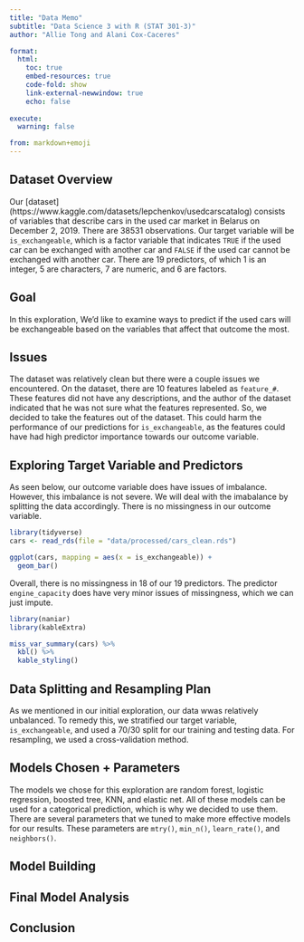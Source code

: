 ```yaml
---
title: "Data Memo"
subtitle: "Data Science 3 with R (STAT 301-3)"
author: "Allie Tong and Alani Cox-Caceres"

format:
  html:
    toc: true
    embed-resources: true
    code-fold: show
    link-external-newwindow: true
    echo: false
    
execute:
  warning: false

from: markdown+emoji 
---
```


## Dataset Overview
Our [dataset] (https://www.kaggle.com/datasets/lepchenkov/usedcarscatalog) consists of variables that describe cars in the used car market in Belarus on December 2, 2019. There are 38531 observations. Our target variable will be `is_exchangeable`, which is a factor variable that indicates `TRUE` if the used car can be exchanged with another car and `FALSE` if the used car cannot be exchanged with another car. There are 19 predictors, of which 1 is an integer, 5 are characters, 7 are numeric, and 6 are factors.

## Goal
In this exploration, We'd like to examine ways to predict if the used cars will be exchangeable based on the variables that affect that outcome the most. 

## Issues
The dataset was relatively clean but there were a couple issues we encountered. On the dataset, there are 10 features labeled as `feature_#`. These features did not have any descriptions, and the author of the dataset indicated that he was not sure what the features represented. So, we decided to take the features out of the dataset. This could harm the performance of our predictions for `is_exchangeable`, as the features could have had high predictor importance towards our outcome variable.

## Exploring Target Variable and Predictors
As seen below, our outcome variable does have issues of imbalance. However, this imbalance is not severe. We will deal with the imabalance by splitting the data accordingly. There is no missingness in our outcome variable.
```r
library(tidyverse)
cars <- read_rds(file = "data/processed/cars_clean.rds")

ggplot(cars, mapping = aes(x = is_exchangeable)) +
  geom_bar()
```
Overall, there is no missingness in 18 of our 19 predictors. The predictor `engine_capacity` does have very minor issues of missingness, which we can just impute.
```r
library(naniar)
library(kableExtra)

miss_var_summary(cars) %>% 
  kbl() %>% 
  kable_styling()
```

## Data Splitting and Resampling Plan
As we mentioned in our initial exploration, our data wwas relatively unbalanced. To remedy this, we stratified our target variable, `is_exchangeable`, and used a 70/30 split for our training and testing data. For resampling, we used a cross-validation method. 

## Models Chosen + Parameters
The models we chose for this exploration are random forest, logistic regression, boosted tree, KNN, and elastic net. All of these models can be used for a categorical prediction, which is why we decided to use them. There are several parameters that we tuned to make more effective models for our results. These parameters are `mtry()`, `min_n()`, `learn_rate()`, and `neighbors()`. 

## Model Building

## Final Model Analysis

## Conclusion



